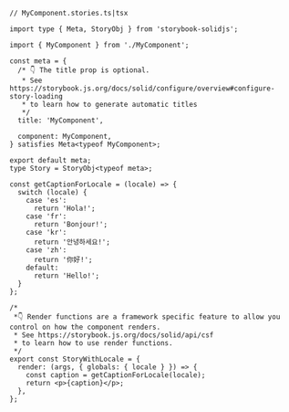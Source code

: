 ```tsx
// MyComponent.stories.ts|tsx

import type { Meta, StoryObj } from 'storybook-solidjs';

import { MyComponent } from './MyComponent';

const meta = {
  /* 👇 The title prop is optional.
   * See https://storybook.js.org/docs/solid/configure/overview#configure-story-loading
   * to learn how to generate automatic titles
   */
  title: 'MyComponent',

  component: MyComponent,
} satisfies Meta<typeof MyComponent>;

export default meta;
type Story = StoryObj<typeof meta>;

const getCaptionForLocale = (locale) => {
  switch (locale) {
    case 'es':
      return 'Hola!';
    case 'fr':
      return 'Bonjour!';
    case 'kr':
      return '안녕하세요!';
    case 'zh':
      return '你好!';
    default:
      return 'Hello!';
  }
};

/*
 *👇 Render functions are a framework specific feature to allow you control on how the component renders.
 * See https://storybook.js.org/docs/solid/api/csf
 * to learn how to use render functions.
 */
export const StoryWithLocale = {
  render: (args, { globals: { locale } }) => {
    const caption = getCaptionForLocale(locale);
    return <p>{caption}</p>;
  },
};
```
